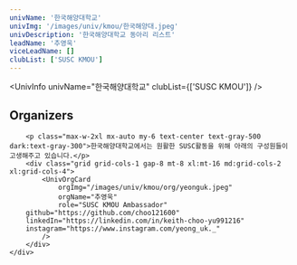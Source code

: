 ```yaml
---
univName: '한국해양대학교'
univImg: '/images/univ/kmou/한국해양대.jpeg'
univDescription: '한국해양대학교 동아리 리스트'
leadName: '추영욱'
viceLeadName: []
clubList: ['SUSC KMOU']
---
```




<UnivInfo
	univName="한국해양대학교"
	clubList={['SUSC KMOU']}
/>


<section class="bg-white dark:bg-gray-900">
	<div class="container px-6 py-10 mx-auto">
		<h1 class="text-2xl font-semibold text-center text-gray-800 capitalize lg:text-3xl dark:text-white">Organizers</h1>

		<p class="max-w-2xl mx-auto my-6 text-center text-gray-500 dark:text-gray-300">한국해양대학교에서는 원활한 SUSC활동을 위해 아래의 구성원들이 고생해주고 있습니다.</p>
		<div class="grid grid-cols-1 gap-8 mt-8 xl:mt-16 md:grid-cols-2 xl:grid-cols-4">
			<UnivOrgCard 
				orgImg="/images/univ/kmou/org/yeonguk.jpeg"
				orgName="추영욱"
				role="SUSC KMOU Ambassador"
        github="https://github.com/choo121600"
        linkedIn="https://linkedin.com/in/keith-choo-yu991216"
        instagram="https://www.instagram.com/yeong_uk._"
			/>
		</div>
	</div>
</section>